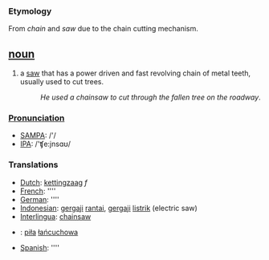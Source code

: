 === Etymology ===
From ''chain'' and ''saw'' due to the chain cutting mechanism.

== [[noun]] ==
#a [[saw]] that has a power driven and fast revolving chain of metal teeth, usually used to cut trees.
#:''He used a chainsaw to cut through the fallen tree on the roadway''.

===[[Pronunciation]]===
*[[w:SAMPA|SAMPA]]: /'/
*[[w:IPA|IPA]]: /'ʧe:jnsɑʊ/

===Translations===
*[[Dutch]]: [[kettingzaag]] ''f''
*[[French]]: [[]] ''''
*[[German]]: [[]] ''''
*[[Indonesian]]: [[gergaji]] [[rantai]],  [[gergaji]] [[listrik]] (electric saw)
*[[Interlingua]]: [[chainsaw]]
*{{pl}}: [[piła]] [[łańcuchowa]]
*[[Spanish]]: [[]] ''''